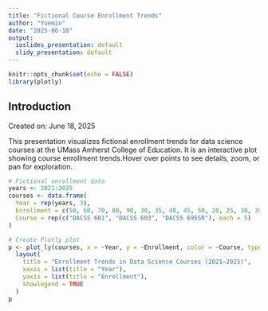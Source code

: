 ```yaml
---
title: "Fictional Course Enrollment Trends"
author: "Yuemin"
date: "2025-06-18"
output:
  ioslides_presentation: default
  slidy_presentation: default
---
```


```r
knitr::opts_chunk$set(echo = FALSE)
library(plotly)
```

## Introduction
Created on: June 18, 2025

This presentation visualizes fictional enrollment trends for data science courses at the UMass Amherst College of Education. It is an interactive plot showing course enrollment trends.Hover over points to see details, zoom, or pan for exploration.
```r
# Fictional enrollment data
years <- 2021:2025
courses <- data.frame(
  Year = rep(years, 3),
  Enrollment = c(50, 60, 70, 80, 90, 30, 35, 40, 45, 50, 20, 25, 30, 35, 40),
  Course = rep(c("DACSS 601", "DACSS 603", "DACSS 695SR"), each = 5)
)

# Create Plotly plot
p <- plot_ly(courses, x = ~Year, y = ~Enrollment, color = ~Course, type = "scatter", mode = "lines+markers") %>%
  layout(
    title = "Enrollment Trends in Data Science Courses (2021–2025)",
    xaxis = list(title = "Year"),
    yaxis = list(title = "Enrollment"),
    showlegend = TRUE
  )
p
```